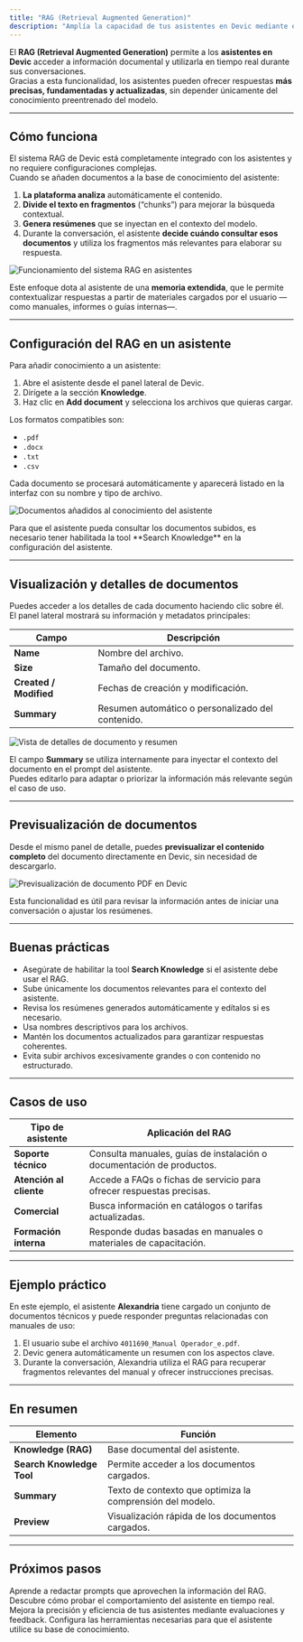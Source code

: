 ```yaml
---
title: "RAG (Retrieval Augmented Generation)"
description: "Amplía la capacidad de tus asistentes en Devic mediante el uso de RAG para consultar información documental y contextualizar sus respuestas."
---
```


El **RAG (Retrieval Augmented Generation)** permite a los **asistentes en Devic** acceder a información documental y utilizarla en tiempo real durante sus conversaciones.  
Gracias a esta funcionalidad, los asistentes pueden ofrecer respuestas **más precisas, fundamentadas y actualizadas**, sin depender únicamente del conocimiento preentrenado del modelo.

---

## Cómo funciona

El sistema RAG de Devic está completamente integrado con los asistentes y no requiere configuraciones complejas.  
Cuando se añaden documentos a la base de conocimiento del asistente:

1. **La plataforma analiza** automáticamente el contenido.  
2. **Divide el texto en fragmentos** (“chunks”) para mejorar la búsqueda contextual.  
3. **Genera resúmenes** que se inyectan en el contexto del modelo.  
4. Durante la conversación, el asistente **decide cuándo consultar esos documentos** y utiliza los fragmentos más relevantes para elaborar su respuesta.

![Funcionamiento del sistema RAG en asistentes](91ba7ad6-2f90-471e-96bb-c2546396d483.png)

Este enfoque dota al asistente de una **memoria extendida**, que le permite contextualizar respuestas a partir de materiales cargados por el usuario —como manuales, informes o guías internas—.

---

## Configuración del RAG en un asistente

Para añadir conocimiento a un asistente:

1. Abre el asistente desde el panel lateral de Devic.  
2. Dirígete a la sección **Knowledge**.  
3. Haz clic en **Add document** y selecciona los archivos que quieras cargar.  

Los formatos compatibles son:
- `.pdf`
- `.docx`
- `.txt`
- `.csv`

Cada documento se procesará automáticamente y aparecerá listado en la interfaz con su nombre y tipo de archivo.

![Documentos añadidos al conocimiento del asistente](9f18d717-60a4-4bc4-8d0f-62cd0bf31fee.png)

<Note>
Para que el asistente pueda consultar los documentos subidos, es necesario tener habilitada la tool **Search Knowledge** en la configuración del asistente.
</Note>

---

## Visualización y detalles de documentos

Puedes acceder a los detalles de cada documento haciendo clic sobre él.  
El panel lateral mostrará su información y metadatos principales:

| Campo | Descripción |
|--------|-------------|
| **Name** | Nombre del archivo. |
| **Size** | Tamaño del documento. |
| **Created / Modified** | Fechas de creación y modificación. |
| **Summary** | Resumen automático o personalizado del contenido. |

![Vista de detalles de documento y resumen](80467a8a-00e0-460c-996e-19e089b5c51e.png)

El campo **Summary** se utiliza internamente para inyectar el contexto del documento en el prompt del asistente.  
Puedes editarlo para adaptar o priorizar la información más relevante según el caso de uso.

---

## Previsualización de documentos

Desde el mismo panel de detalle, puedes **previsualizar el contenido completo** del documento directamente en Devic, sin necesidad de descargarlo.

![Previsualización de documento PDF en Devic](80467a8a-00e0-460c-996e-19e089b5c51e.png)

Esta funcionalidad es útil para revisar la información antes de iniciar una conversación o ajustar los resúmenes.

---

## Buenas prácticas

- Asegúrate de habilitar la tool **Search Knowledge** si el asistente debe usar el RAG.  
- Sube únicamente los documentos relevantes para el contexto del asistente.  
- Revisa los resúmenes generados automáticamente y edítalos si es necesario.  
- Usa nombres descriptivos para los archivos.  
- Mantén los documentos actualizados para garantizar respuestas coherentes.  
- Evita subir archivos excesivamente grandes o con contenido no estructurado.

---

## Casos de uso

| Tipo de asistente | Aplicación del RAG |
|--------------------|--------------------|
| **Soporte técnico** | Consulta manuales, guías de instalación o documentación de productos. |
| **Atención al cliente** | Accede a FAQs o fichas de servicio para ofrecer respuestas precisas. |
| **Comercial** | Busca información en catálogos o tarifas actualizadas. |
| **Formación interna** | Responde dudas basadas en manuales o materiales de capacitación. |

---

## Ejemplo práctico

En este ejemplo, el asistente **Alexandria** tiene cargado un conjunto de documentos técnicos y puede responder preguntas relacionadas con manuales de uso:

1. El usuario sube el archivo `4011690_Manual Operador_e.pdf`.  
2. Devic genera automáticamente un resumen con los aspectos clave.  
3. Durante la conversación, Alexandria utiliza el RAG para recuperar fragmentos relevantes del manual y ofrecer instrucciones precisas.

---

## En resumen

| Elemento | Función |
|-----------|----------|
| **Knowledge (RAG)** | Base documental del asistente. |
| **Search Knowledge Tool** | Permite acceder a los documentos cargados. |
| **Summary** | Texto de contexto que optimiza la comprensión del modelo. |
| **Preview** | Visualización rápida de los documentos cargados. |

---

## Próximos pasos

<CardGroup cols={2}>
  <Card title="Prompt del asistente" icon="terminal" href="./prompt">
    Aprende a redactar prompts que aprovechen la información del RAG.
  </Card>
  <Card title="Consola de conversación" icon="chat" href="./consola">
    Descubre cómo probar el comportamiento del asistente en tiempo real.
  </Card>
  <Card title="Optimización continua" icon="activity" href="./optimizacion">
    Mejora la precisión y eficiencia de tus asistentes mediante evaluaciones y feedback.
  </Card>
  <Card title="Tools del asistente" icon="wrench" href="./tools">
    Configura las herramientas necesarias para que el asistente utilice su base de conocimiento.
  </Card>
</CardGroup>
